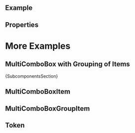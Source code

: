 
<Meta of={ComponentStories} />

<DocsHeader since="0.4.0" />

<br />

## Example

<Canvas of={ComponentStories.Default} />

## Properties

<ControlsWithNote of={ComponentStories.Default} />

# More Examples

## MultiComboBox with Grouping of Items

<Canvas of={ComponentStories.Grouping} />

<Markdown>{SubcomponentsSection}</Markdown>

## MultiComboBoxItem

<Description of={MultiComboBoxItem} />
<ArgTypesWithNote hideHTMLPropsNote exclude={excludePropsForAbstract} of={MultiComboBoxItem} />

## MultiComboBoxGroupItem

<Description of={MultiComboBoxGroupItem} />
<ArgTypesWithNote hideHTMLPropsNote exclude={excludePropsForAbstract} of={MultiComboBoxGroupItem} />

## Token

<Description of={Token} />
<ArgTypesWithNote hideHTMLPropsNote of={Token} />

<Footer />
